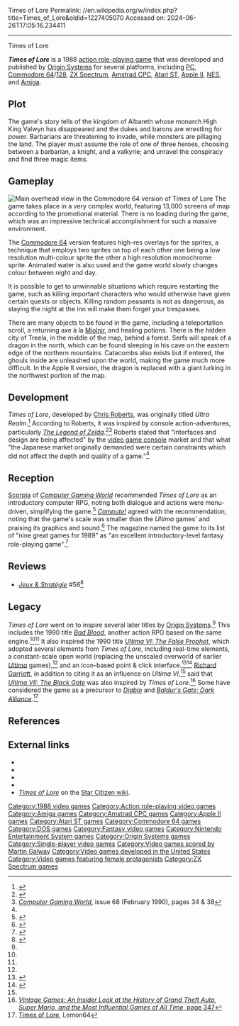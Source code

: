 Times of Lore
Permalink: //en.wikipedia.org/w/index.php?title=Times_of_Lore&oldid=1227405070
Accessed on: 2024-06-26T17:05:16.234411



------
Times of Lore
{{Multiple issues|
{{more citations needed|date=July 2008}}
{{lead too short|date=August 2015}}
}}
{{Infobox video game
|title = Times of Lore
|image = Times of Lore cover.jpg
|developer = [[Origin Systems]]
|publisher = Origin Systems
|director = [[Chris Roberts (video game developer)|Chris Roberts]]
|producer = Dallas Snell <br> Jeff Hillhouse
|designer = Chris Roberts
|programmer = Paul C. Isaac <br> Ken Arnold <br> Chris Yates 
|writer = Paul C. Isaac <br> Brian Roberts <br> Chris Roberts
|artist = [[Denis Loubet]] <br> Douglas Wike
|composer = Herman Miller <br> [[Martin Galway]]
|released = October 1988
|genre = [[Action-adventure game]], [[action role-playing game]]
|modes = [[Single-player]]
|platforms = [[Amiga]], [[Amstrad CPC]], [[Apple II series|Apple II]], [[Atari ST]], [[Commodore 64]], [[DOS]], [[Nintendo Entertainment System|NES]], [[ZX Spectrum]]
}}

'''''Times of Lore''''' is a 1988 [[action role-playing game]] that was developed and published by [[Origin Systems]] for several platforms, including [[IBM PC compatible|PC]], [[Commodore 64]]/[[Commodore 128|128]], [[ZX Spectrum]], [[Amstrad CPC]], [[Atari ST]], [[Apple II series|Apple II]], [[Nintendo Entertainment System|NES]], and [[Amiga]].

==Plot==
{{More plot|date=February 2018}}
The game's story tells of the kingdom of Albareth whose monarch High King Valwyn has disappeared and the dukes and barons are wrestling for power. Barbarians are threatening to invade, while monsters are pillaging the land. The player must assume the role of one of three heroes, choosing between a barbarian, a knight, and a valkyrie; and unravel the conspiracy and find three magic items.

==Gameplay==
[[File:Times_of_Lore_(1988)_gameplay_screenshot.png|thumb|Main overhead view in the Commodore 64 version of ''Times of Lore'']]
The game takes place in a very complex world, featuring 13,000 screens of map according to the promotional material. There is no loading during the game, which was an impressive technical accomplishment for such a massive environment.

The [[Commodore 64]] version features high-res overlays for the sprites, a technique that employs two sprites on top of each other one being a low resolution multi-colour sprite the other a high resolution monochrome sprite. Animated water is also used and the game world slowly changes colour between night and day.

It is possible to get to unwinnable situations which require restarting the game, such as killing important characters who would otherwise have given certain quests or objects. Killing random peasants is not as dangerous, as staying the night at the inn will make them forget your trespasses.

There are many objects to be found in the game, including a teleportation scroll, a returning axe à la [[Mjolnir]], and healing potions. There is the hidden city of Treela, in the middle of the map, behind a forest. Serfs will speak of a dragon in the north, which can be found sleeping in his cave on the eastern edge of the northern mountains. Catacombs also exists but if entered, the ghouls inside are unleashed upon the world, making the game much more difficult. In the Apple II version, the dragon is replaced with a giant lurking in the northwest portion of the map.

==Development==
''Times of Lore'', developed by [[Chris Roberts (video game developer)|Chris Roberts]], was originally titled ''Ultra Realm''.<ref>{{Cite web | url=http://www.usgamer.net/articles/chris-roberts-star-citizen-profile | title=The Stars His Destination: Chris Roberts from Origin to Star Citizen| date=2014-09-13}}</ref> According to Roberts, it was inspired by console action-adventures, particularly ''[[The Legend of Zelda]]''.<ref name="barton182">{{Cite book|first=Matt|last=Barton|url=https://books.google.com/books?id=qPPRBQAAQBAJ&pg=PA182 |title=Dungeons & Desktops: The History of Computer Role-Playing Games |publisher=[[A K Peters, Ltd.]] |year=2008 |accessdate=2010-09-08 |isbn = 978-1-56881-411-7 | pages=181–182, 212}}</ref><ref name="cgw">''[[Computer Gaming World]]'', issue 68 (February 1990), pages 34 & 38</ref> Roberts stated that "interfaces and design are being affected" by the [[video game console]] market and that what "the Japanese market originally demanded were certain constraints which did not affect the depth and quality of a game."<ref name="cgw"/>

==Reception==
{{Video game reviews
| award1Pub = ''Crash''
| award1 = Crash Smash
| award2Pub = ''Sinclair User''
| award2 = SU Classic
| award3Pub = ''Your Sinclair''
| award3 = Megagame 
}}
[[Scorpia (journalist)|Scorpia]] of ''[[Computer Gaming World]]'' recommended ''Times of Lore'' as an introductory computer RPG, noting both dialogue and actions were menu-driven, simplifying the game.<ref name = "CGW">{{Cite magazine | date = Jan 1989 | author = Scorpia | magazine = [[Computer Gaming World]] | title = Times of Lore | pages = 59–60 }}</ref> ''[[Compute!]]'' agreed with the recommendation, noting that the game's scale was smaller than the ''Ultima'' games' and praising its graphics and sound.<ref name="poggiali198903">{{cite news | url=https://archive.org/stream/1989-03-compute-magazine/Compute_Issue_106_1989_Mar#page/n71/mode/2up | title=Times of Lore | work=Compute! | date=March 1989 | accessdate=10 November 2013 | author=Poggiali, Len | pages=70}}</ref> The magazine named the game to its list of "nine great games for 1989" as "an excellent introductory-level fantasy role-playing game".<ref name="gutman198907">{{cite news | url=https://archive.org/stream/1989-07-compute-magazine/Compute_Issue_110_1989_Jul#page/n19/mode/2up | title=Nine for '89 | work=Compute! | date=July 1989 | accessdate=11 November 2013 | author=Gutman, Dan | pages=19}}</ref>

==Reviews==
*''[[:fr:Jeux et Stratégie|Jeux & Stratégie]]'' #56<ref>{{cite web | url=https://archive.org/details/jeux-et-strategie-56/page/72/mode/2up | title=Jeux & stratégie 56 | date=March 1989 }}</ref>

==Legacy==
''Times of Lore'' went on to inspire several later titles by [[Origin Systems]].<ref name="cgw"/> This includes the 1990 title ''[[Bad Blood (video game)|Bad Blood]]'', another action RPG based on the same engine.<ref name="barton182"/><ref name="cgw"/> It also inspired the 1990 title ''[[Ultima VI: The False Prophet]]'', which adopted several elements from ''Times of Lore'', including real-time elements, a constant-scale open world (replacing the unscaled overworld of earlier ''[[Ultima (series)|Ultima]]'' games),<ref name="cgw"/> and an icon-based point & click interface.<ref name="maher20170407">{{Cite web |url=http://www.filfre.net/2017/04/ultima-vi/ |title=Ultima VI |last=Maher |first=Jimmy |date=2017-04-07 |website=The Digital Antiquarian}}</ref><ref name="ultima83">{{Cite book | url=https://archive.org/stream/TheOfficialBookOfUltima/The-Official-Book-of-Ultima#page/n95/mode/2up | title=The Official Book of Ultima| year=1990}}</ref> [[Richard Garriott]], in addition to citing it as an influence on ''Ultima VI'',<ref name="ultima83"/> said that ''[[Ultima VII: The Black Gate]]'' was also inspired by ''Times of Lore''.<ref>[https://books.google.com/books?id=mKF5AgAAQBAJ&pg=PA347 ''Vintage Games: An Insider Look at the History of Grand Theft Auto, Super Mario, and the Most Influential Games of All Time'', page 347]</ref> Some have considered the game as a precursor to ''[[Diablo (series)|Diablo]]'' and ''[[Baldur's Gate: Dark Alliance]]''.<ref>[http://www.lemon64.com/?mainurl=http%3A//www.lemon64.com/reviews/view.php%3Fid%3D768 Times of Lore], Lemon64</ref>

==References==
{{Reflist}}

==External links==
*{{moby game|id=/times-of-lore}}
*{{abime|id=1440}}
*{{WoS game|id=0005289}}
*{{Internet Archive game|msdos_Times_of_Lore_1988}}
*[https://starcitizen.tools/Times_of_Lore ''Times of Lore''] on the [https://starcitizen.tools/ Star Citizen wiki].

{{Origin Systems}}
{{Authority control}}

[[Category:1988 video games]]
[[Category:Action role-playing video games]]
[[Category:Amiga games]]
[[Category:Amstrad CPC games]]
[[Category:Apple II games]]
[[Category:Atari ST games]]
[[Category:Commodore 64 games]]
[[Category:DOS games]]
[[Category:Fantasy video games]]
[[Category:Nintendo Entertainment System games]]
[[Category:Origin Systems games]]
[[Category:Single-player video games]]
[[Category:Video games scored by Martin Galway]]
[[Category:Video games developed in the United States]]
[[Category:Video games featuring female protagonists]]
[[Category:ZX Spectrum games]]
